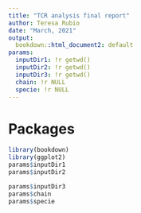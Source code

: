 ```yaml
---
title: "TCR analysis final report"
author: Teresa Rubio
date: "March, 2021"
output:
  bookdown::html_document2: default
params:
  inputDir1: !r getwd()
  inputDir2: !r getwd()
  inputDir3: !r getwd()
  chain: !r NULL
  specie: !r NULL
---
```


# Packages
```r
library(bookdown)
library(ggplot2)
params$inputDir1
params$inputDir2

params$inputDir3
params$chain
params$specie
```

<!-- # 1 - MiXCR quality control {.tabset} -->

<!-- ## Alignment report -->
<!-- ```{r plot1,include= TRUE,  echo = F, message= F, fig.cap= "Figure caption."} -->
<!-- table1 = read.delim(file.path("01_alignment_reports.tsv")) -->
<!-- table1 = table1[,1:3] -->
<!-- percentage = round(table1$Successfully.aligned.reads/table1$Total.sequencing.reads*100, 3) -->
<!-- table1 = cbind(table1, percentage) -->
<!-- knitr::kable(table1) -->
<!-- ``` -->

<!-- ```{r plot1-1,include= TRUE,  echo = F, message= F, fig.cap= "Figure caption."} -->
<!-- knitr::include_graphics(path = path.expand(file.path( "01_alignment_report.png"))) -->
<!-- ``` -->

<!-- ## Assemble report -->
<!-- ```{r plot1-3,include= TRUE,  echo = F, message= F, fig.cap= "Figure caption."} -->
<!-- table2 = read.delim(file.path("01_assemble_reports.tsv")) -->
<!-- table2 = table1[,1:3] -->
<!-- # percentage = round(table1$Successfully.aligned.reads/table1$Total.sequencing.reads*100, 3) -->
<!-- # table2 = cbind(table2, percentage) -->
<!-- knitr::kable(table2) -->
<!-- ``` -->

<!-- ```{r plot1-4,include= TRUE,  echo = F, message= F, fig.cap= "Figure caption."} -->
<!-- knitr::include_graphics(path = path.expand(file.path("01_assemble_report.png"))) -->
<!-- ``` -->


<!-- # {-} -->


<!-- # 2 - Clones filtering {.tabset} -->
<!-- Functional clonotypes (referring to unique sequences of VDJRegion(nt) after excluding out-of-frames and sequences containing stop codons) were only included in the analysis if they had a minimal abundance read of 2 read counts and their CDR3s were of 4 amino acids minimal length (Greiff et al., 2015, 2017). -->

<!-- ## Summary table TCR filtering -->
<!-- ```{r plot2-1,include= TRUE,  echo = F, message= F, fig.cap= "Figure caption."} -->
<!-- table2 = read.delim(file.path(params$inputDir, "02_filtering-evenness_summarytable_TCR.csv")) -->
<!-- table2$shannon = round(table2$shannon, 3) -->
<!-- table2 = table2[,c("sample","TCRclones","min_CDR3aa","filterby_readcount","shannon")] -->
<!-- knitr::kable(table2) -->
<!-- ``` -->
<!-- ## Summary table TRA filtering -->
<!-- ```{r plot2-2,include= TRUE,  echo = F, message= F, fig.cap= "Figure caption."} -->
<!-- table2 = read.delim(file.path(params$inputDir, "02_filtering-evenness_summarytable_TRA.csv")) -->
<!-- table2$shannon = round(table2$shannon, 3) -->
<!-- table2 = table2[,c("sample","TRAclones","min_CDR3aa","filterby_readcount","shannon")] -->
<!-- knitr::kable(table2) -->
<!-- ``` -->
<!-- ## Summary table TRB filtering -->
<!-- ```{r plot2-3,include= TRUE,  echo = F, message= F, fig.cap= "Figure caption."} -->
<!-- table2 = read.delim(file.path(params$inputDir, "02_filtering-evenness_summarytable_TRB.csv")) -->
<!-- table2$shannon = round(table2$shannon, 3) -->
<!-- table2 = table2[,c("sample","TRBclones","min_CDR3aa","filterby_readcount","shannon")] -->
<!-- knitr::kable(table2) -->
<!-- ``` -->


<!-- # {-} -->


<!-- # 3 - Dataset Overview -->
<!-- ```{r plot3,include= FALSE,  echo = F, message= F, out.width= "70%", out.height="50%", fig.cap= "Figure caption."} -->
<!-- knitr::include_graphics(path = path.expand(file.path(params$inputDir, "03_boxplot_merged.png"))) -->
<!-- ``` -->


<!-- ## Single Plots {.tabset} -->

<!-- ### Number of cells -->
<!-- The number of cells were count with the sorter machine when we isolated CD4 cells. -->
<!-- ```{r plot3-1,include= TRUE,  echo = F, message= F, out.width= "70%", out.height="50%", fig.cap= "Figure caption."} -->
<!-- knitr::include_graphics(path = path.expand(file.path(params$inputDir, "03_boxplot_ncell.png"))) -->
<!-- ``` -->

<!-- ### RNA quantity (ng) -->
<!-- The RNA amount was measured in the RNA straction step. -->
<!-- ```{r plot3-3,include= TRUE,  echo = F, message= F, out.width= "70%", out.height="50%", fig.cap= "Figure caption for plot 2."} -->
<!-- knitr::include_graphics(path = path.expand(file.path(params$inputDir, "03_boxplot_rnaquant.png"))) -->
<!-- ``` -->

<!-- ### Clones -->
<!-- Clones from mixcr output. In a previous step we have filtered clones by the number of reads (we keep those clones with 2 or more reads, thus avoiding singletones). Additionally, mixcr output contained BCR+TCR clones and we exclude everything that is not TCR. -->
<!-- ```{r plot3-4,include= TRUE,  echo = F, message= F, out.width= "70%", out.height="50%", fig.cap= "Figure caption for plot 2."} -->
<!-- knitr::include_graphics(path = path.expand(file.path(params$inputDir, "03_boxplot_clones.png"))) -->
<!-- ``` -->

<!-- ### Reads -->
<!-- Here we represent the succesfully aligned reads to TCR that mixcr found. -->
<!-- ```{r plot3-5,include= TRUE,  echo = F, message= F, out.width= "70%", out.height="50%", fig.cap= "Figure caption for plot 2."} -->
<!-- knitr::include_graphics(path = path.expand(file.path(params$inputDir, "03_boxplot_reads.png"))) -->
<!-- ``` -->

<!-- ### Shannon -->
<!-- Here we represent the Shannon Evenness. -->
<!-- ```{r plot3-6,include= TRUE,  echo = F, message= F, out.width= "70%", out.height="50%", fig.cap= "Figure caption for plot 2."} -->
<!-- knitr::include_graphics(path = path.expand(file.path(params$inputDir,"03_boxplot_shannon.png"))) -->
<!-- ``` -->


<!-- # {-} -->


<!-- # 4 - Correlations -->
<!-- To examine whether the sequencing depth allowed adequate clonal coverage, we determined the correlation of the number of reads, the number of clones and SE vs. the number of cells and then between reads and clones number, reads number and SE, and clones and SE. Ideally, we expect the number of clones to be independent from the number of reads. -->

<!-- From here, we select TRB (T receptor beta chain) for subsequent analysis due we obtained a major number of clones than using TRA (alpha chain). -->

<!-- ## TRB -->
<!-- ```{r plot4,include= TRUE,  echo = F, message= F, fig.cap= "Figure caption."} -->
<!-- knitr::include_graphics(path = path.expand(file.path(params$inputDir, "04_correlations_TRB.png"))) -->
<!-- ``` -->


<!-- # Diversity (clonal expansion) -->
<!-- ```{r plot5,include= TRUE,  echo = F, message= F, fig.cap= "Figure caption."} -->
<!-- knitr::include_graphics(path = path.expand(file.path(params$inputDir, "05_ClonalExpansion.png"))) -->
<!-- ``` -->


<!-- # Overlap (clonal convergence) -->
<!-- ##Jaccard -->
<!-- **method = "jaccard"** - measure of similarity, defined as the size of the intersection divided by the size of the union of the sample sets. -->
<!-- ```{r plot6,include= TRUE,  echo = F, message= F, fig.cap= "Figure caption."} -->
<!-- knitr::include_graphics(path = path.expand(file.path(params$inputDir, "06_overlap_jaccard.png"))) -->
<!-- ``` -->


<!-- # K-mers (repertoire similarity) -->
<!-- ```{r plot7,include= TRUE,  echo = F, out.width= "70%", out.height="50%", message= F} -->
<!-- knitr::include_graphics(path = path.expand(file.path(params$inputDir, "07_kmers_pearson.png"))) -->
<!-- ``` -->


<!-- # Network (clonal architecture) -->
<!-- ## Degree distribution -->
<!-- The degree of a clone is the number of clones that is similar to (LD of 1: 1 amino acid change apart). -->
<!-- The majority of the clones have a degree = 0 in all the samples.  -->
<!-- The maximum degree obtained is 5 (but just a few clones). -->
<!-- The patient with the highest number of conections is PC134. -->
<!-- ```{r plot8,include= TRUE,  echo = F, out.width= "50%", out.height="50%", message= F} -->
<!-- knitr::include_graphics(path = path.expand(file.path(params$inputDir, "08_network_degree_heatmap.png"))) -->
<!-- ``` -->


<!-- # Public Databases (Fisher test) {.tabset} -->

<!-- ## McPAS - Fisher test (pval) -->
<!-- ```{r plot9-1,include= TRUE,  echo = F, message= F} -->
<!-- table1 = read.csv(file.path(params$inputDir, "09_ddbb_Fisher_mcpasTRB.csv")) -->
<!-- knitr::kable(table1) -->
<!-- ``` -->

<!-- ## VDJdb -->
<!-- ```{r plot9-2,include= TRUE,  echo = F, message= F} -->
<!-- table2 = read.csv(file.path(params$inputDir, "09_ddbb_Fisher_vdjdbTRB.csv")) -->
<!-- knitr::kable(table2) -->
<!-- ``` -->


<!-- # {-} -->


<!-- # Methods -->
<!-- ## Raw Data Processing  -->
<!-- A total number of 48 raw sequencing files (.fastq.gz files, 24 couple of paired-end reads) were obtained from two sequencing runs. Reads obtained from the same sample and sequencing direction were merged. Merged dataset was processed with MiXCR software package (version 3.0.13) including VDJ alignment and clonotyping (Bolotin et al ., 2015). Clonotypes were assembled by VDJRegion and exported as clones.txt files for further analysis.  -->

<!-- ## Clonotypes Filtering -->
<!-- Functional clonotypes (referring to unique sequences of VDJRegion(nt) after excluding out-of-frames and sequences containing stop codons) were only included in the analysis if they had a minimal abundance read of 2 read counts and their CDR3s were of 4 amino acids minimal length (Greiff et al., 2015, 2017). -->

<!-- ## Shannon Evenness (SE) -->
<!-- Common diversity indices are special cases of Rényi diversity: -->
<!-- $$ -->
<!-- H_a = \frac{1}{1-a} log_b \sum_{i = 1}^{n}{f_i^a} -->
<!-- $$ -->
<!-- where $a$ is a scale parameter, $f_i$ is the frequency distribution (proportional abundance of species/clones) and $b$ is the base of the logarithm. It is most popular to use natural logarithms, but some argue for base b = 2 (which makes sense, but no real difference). -->

<!-- Hill (1975) suggested to use so-called ‘Hill numbers’ defined as $N_a = exp(H_a)$: -->
<!-- $$ -->
<!-- N_a = (\sum_{i = 1}^{n}{f_i^a}) ^ \frac{1}{1-a} -->
<!-- $$ -->
<!-- Some Hill numbers are: -->
<!-- * **Richness**: the number of species with $a = 0$ or $exp(H')$  -->
<!-- * inverse Simpson with a = 2 and  -->
<!-- * $1/ max(p_i)$ with $a = ∞$ -->
<!-- * the exponent of Shannon diversity with $a = 1$. -->

<!-- Diversity is not defined for the case alpha = 1. However, we use L'Hospital's rule to fiind that as alpha tends to 1, Diversity tends to the Shannon entropy. Thus, the Shannon entropy is a special case of the Diversity for alpha = 1. Shannon or Shannon–Weaver (or Shannon–Wiener) index is defined as $H' = − \sum_{i} f_i log_b f_i$ -->

<!-- Diversity profile (${}^{a}D$) is defined as: -->
<!-- $$ -->
<!-- {}^{a}D = SR \times {}^{a}E -->
<!-- $$ -->
<!-- where ${}^{a}E$ is the **evenness** $SR$ is the species **richness** ($SR={}^{a=0}D$), that is, the number of unique clones in a repertoire dataset. -->

<!-- Shannon-Evenness is 1 if all clones in a repertoire have the same frequency (an "even" repertoire), or it converges to 0 if very few clones dominate in the repertoire ("polarized" repertoire). -->

<!-- We use the functions diversity(index="shanon") and richness(index="observed") of the R package microbiome to calculate Shannon Evenness. -->


<!-- ## Clonal Expansion -->
<!-- Hill evenness profiles have been developed in mathematical ecology and allow a finegrained comparison of clonal expansion across patient repertoire. Here we calculate pairwise Pearson Correlation of the Evenness profiles, defined as $^{a}D / SR$, where $a$ ranges from 0 to 10 with a step size of 0.2. For visualization, we generated a heatmap using the NMF R package (aheatmap function). -->